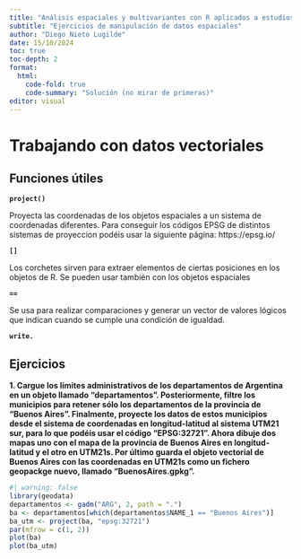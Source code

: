 ```yaml
---
title: "Análisis espaciales y multivariantes con R aplicados a estudios de biodiversidad"
subtitle: "Ejercicios de manipulación de datos espaciales"
author: "Diego Nieto Lugilde"
date: 15/10/2024
toc: true
toc-depth: 2
format: 
  html:
    code-fold: true
    code-summary: "Solución (no mirar de primeras)"
editor: visual
---
```


# Trabajando con datos vectoriales

## Funciones útiles

**`project()`**

Proyecta las coordenadas de los objetos espaciales a un sistema de coordenadas diferentes. Para conseguir los códigos EPSG de distintos sistemas de proyeccion podéis usar la siguiente página: https://epsg.io/

**`[]`**

Los corchetes sirven para extraer elementos de ciertas posiciones en los objetos de R. Se pueden usar también con los objetos espaciales

**`==`**

Se usa para realizar comparaciones y generar un vector de valores lógicos que indican cuando se cumple una condición de igualdad.

**`write.`**

## Ejercicios

**1. Cargue los límites administrativos de los departamentos de Argentina en un objeto llamado "departamentos". Posteriormente, filtre los municipios para retener sólo los departamentos de la provincia de "Buenos Aires". Finalmente, proyecte los datos de estos municipios desde el sistema de coordenadas en longitud-latitud al sistema UTM21 sur, para lo que podéis usar el código "EPSG:32721". Ahora dibuje dos mapas uno con el mapa de la provincia de Buenos Aires en longitud-latitud y el otro en UTM21s. Por último guarda el objeto vectorial de Buenos Aires con las coordenadas en UTM21s como un fichero geopackge nuevo, llamado "BuenosAires.gpkg".**

```r
#| warning: false
library(geodata)
departamentos <- gadm("ARG", 2, path = ".")
ba <- departamentos[which(departamentos$NAME_1 == "Buenos Aires")]
ba_utm <- project(ba, "epsg:32721")
par(mfrow = c(1, 2))
plot(ba)
plot(ba_utm)
```
